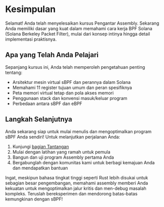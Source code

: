 
# Kesimpulan

Selamat! Anda telah menyelesaikan kursus Pengantar Assembly. Sekarang Anda memiliki dasar yang kuat dalam memahami cara kerja BPF Solana (Solana Berkeley Packet Filter), mulai dari konsep intinya hingga detail implementasi praktisnya.

## Apa yang Telah Anda Pelajari

Sepanjang kursus ini, Anda telah memperoleh pengetahuan penting tentang:
- Arsitektur mesin virtual sBPF dan perannya dalam Solana
- Memahami 11 register tujuan umum dan peran spesifiknya
- Peta memori virtual tetap dan pola akses memori
- Penggunaan stack dan konvensi masuk/keluar program
- Perbedaan antara sBPF dan eBPF

## Langkah Selanjutnya

Anda sekarang siap untuk mulai menulis dan mengoptimalkan program sBPF Anda sendiri! Untuk melanjutkan perjalanan Anda:

1. Kunjungi [bagian Tantangan](/id/challenges)
2. Mulai dengan latihan yang ramah untuk pemula
3. Bangun dan uji program Assembly pertama Anda
4. Bergabunglah dengan komunitas kami untuk berbagi kemajuan Anda dan mendapatkan bantuan

Ingat, meskipun bahasa tingkat tinggi seperti Rust lebih disukai untuk sebagian besar pengembangan, memahami assembly memberi Anda kekuatan untuk mengoptimalkan jalur kritis dan men-debug masalah kompleks. Teruslah bereksperimen dan mendorong batas-batas kemungkinan dengan sBPF!
